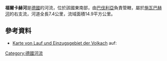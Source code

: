 {{Coord|49|19|53.49|N|10|59|37.62|E|display=title}}

'''福爾卡赫河'''是[[德國|德國]]的河流，位於該國東南部，由[[巴伐利亞|巴伐利亞]]負責管轄，屬於[[施瓦巴赫河_(雷德尼茨河支流)|施瓦巴赫河]]的右支流，河道全長7.4公里，流域面積14.9平方公里。

==參考資料==
* [http://geoportal.bayern.de/bayernatlas/extended?lon=4423534.0&lat=5465029.0&zoom=9&base=951 Karte von Lauf und Einzugsgebiet der Volkach] auf: {{GeoQuelle|DE-BY|BV|ref=nein}}

{{Germany-geo-stub}}
[[Category:德國河流|Category:德國河流]]
